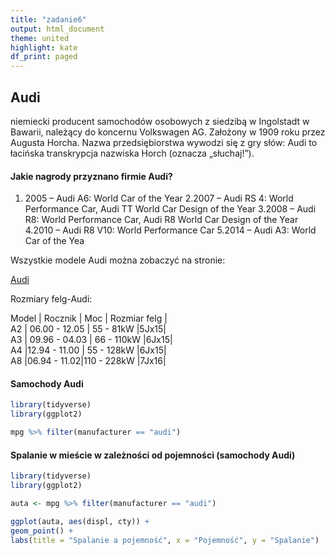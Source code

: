 ```yaml
---
title: "zadanie6"
output: html_document
theme: united
highlight: kate
df_print: paged
---
```



## Audi
  
niemiecki producent samochodów osobowych z siedzibą w Ingolstadt w Bawarii, należący do 
koncernu Volkswagen AG. Założony w 1909 roku przez Augusta Horcha. Nazwa przedsiębiorstwa wywodzi 
się z gry słów: Audi to łacińska transkrypcja nazwiska Horch (oznacza „słuchaj!”).

#### Jakie nagrody przyznano firmie Audi?

1. 2005 – Audi A6: World Car of the Year
2.2007 – Audi RS 4: World Performance Car, Audi TT World Car Design of the Year
3.2008 – Audi R8: World Performance Car, Audi R8 World Car Design of the Year
4.2010 – Audi R8 V10: World Performance Car
5.2014 – Audi A3: World Car of the Yea

Wszystkie modele Audi można zobaczyć na stronie:

[Audi](http://https://www.audi.com/en.html/)

Rozmiary felg-Audi:

| Model | Rocznik | Moc | Rozmiar felg |
| A2 | 06.00 - 12.05 | 55 - 81kW |5Jx15|
| A3 | 09.96 - 04.03 | 66 - 110kW |6Jx15|
| A4 |12.94 - 11.00 | 55 - 128kW |6Jx15|
| A8 |06.94 - 11.02|110 - 228kW |7Jx16|


  
#### Samochody Audi
```r
library(tidyverse)
library(ggplot2)

mpg %>% filter(manufacturer == "audi")
```

#### Spalanie w mieście w zależności od pojemności (samochody Audi)
```r
library(tidyverse)
library(ggplot2)

auta <- mpg %>% filter(manufacturer == "audi")

ggplot(auta, aes(displ, cty)) + 
geom_point() +
labs(title = "Spalanie a pojemność", x = "Pojemność", y = "Spalanie")
```
